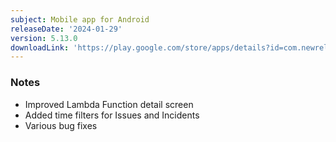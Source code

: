 ```yaml
---
subject: Mobile app for Android
releaseDate: '2024-01-29'
version: 5.13.0
downloadLink: 'https://play.google.com/store/apps/details?id=com.newrelic.rpm'
---
```


### Notes

* Improved Lambda Function detail screen
* Added time filters for Issues and Incidents
* Various bug fixes
